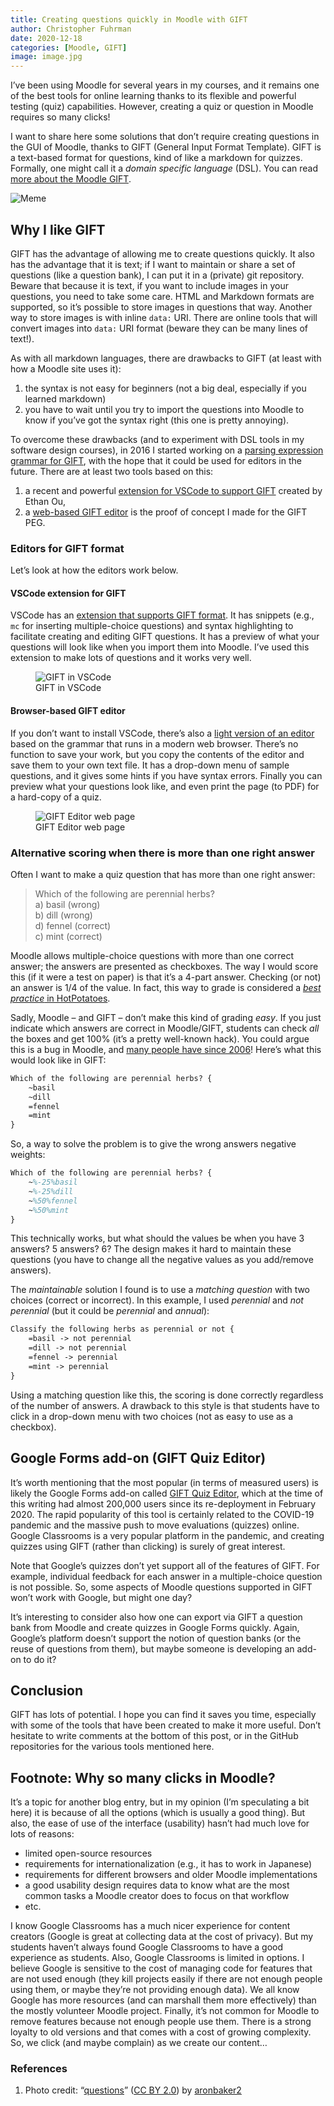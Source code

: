 ```yaml
---
title: Creating questions quickly in Moodle with GIFT
author: Christopher Fuhrman
date: 2020-12-18
categories: [Moodle, GIFT]
image: image.jpg
---
```

I've been using Moodle for several years in my courses, and it remains one of the best tools for online learning thanks to its flexible and powerful testing (quiz) capabilities. 
However, creating a quiz or question in Moodle requires so many clicks!

I want to share here some solutions that don't require creating questions in the GUI of Moodle, thanks to GIFT (General Input Format Template). 
GIFT is a text-based format for questions, kind of like a markdown for quizzes. 
Formally, one might call it a *domain specific language* (DSL).
You can read [more about the Moodle GIFT](https://docs.moodle.org/en/GIFT_format).

![](https://www.plantuml.com/plantuml/svg/ZP5RQy9048NVyoiMN_gK2m6XY1NJc9RYhQZGbq1PDsDSifUmEz9QyRztJQWLMsZtOH_ETsRc33EqI0tkf21JaE1PHWMGA8WzMt5LKqCbkQUiAetUgIBLGXloQ03K1RUuTpKM3MUdHXTa11kw4xY2Tqm4BvK4XOIv3ynFruDMEACII68u5TxDjs6c4VxemGIrbXmyujvrNZHKMMTpDItNfW3pEpk5QCdBbYCqsiPfosR7jHR5MRBy0qWSHOs0BXwzZdVqsbYTFfTbRujOzyAG2UxceI_usb2p3vYM8PUq1FjQXHL0xRiJI9yP_QRyYtZ--hpMFsr-t0rgLHwQczv5GVSuoDKuovvpbIQJQQxwfnLwjz4WcOsSDdbAnsIIBPTaDV-2iQFf8ajM6PdE5rc7K4iIRmYgS9V-1000 "Meme")

## Why I like GIFT

GIFT has the advantage of allowing me to create questions quickly. 
It also has the advantage that it is text; if I want to maintain or share a set of questions (like a question bank), I can put it in a (private) git repository.
Beware that because it is text, if you want to include images in your questions, you need to take some care. 
HTML and Markdown formats are supported, so it's possible to store images in questions that way.
Another way to store images is with inline `data:` URI. 
There are online tools that will convert images into `data:` URI format (beware they can be many lines of text!). 

As with all markdown languages, there are drawbacks to GIFT (at least with how a Moodle site uses it):

1. the syntax is not easy for beginners (not a big deal, especially if you learned markdown)
2. you have to wait until you try to import the questions into Moodle to know if you've got the syntax right (this one is pretty annoying). 

To overcome these drawbacks (and to experiment with DSL tools in my software design courses), in 2016 I started working on a [parsing expression grammar for GIFT](https://github.com/fuhrmanator/GIFT-grammar-PEG.js), with the hope that it could be used for editors in the future. 
There are at least two tools based on this: 

1. a recent and powerful [extension for VSCode to support GIFT](https://marketplace.visualstudio.com/items?itemName=ethan-ou.vscode-gift-pack&ssr=false#overview) created by Ethan Ou,
2. a [web-based GIFT editor](https://fuhrmanator.github.io/GIFT-grammar-PEG.js/editor/editor.html) is the proof of concept I made for the GIFT PEG.

### Editors for GIFT format

Let's look at how the editors work below.

#### VSCode extension for GIFT

VSCode has an [extension that supports GIFT format](https://marketplace.visualstudio.com/items?itemName=ethan-ou.vscode-gift-pack&ssr=false#overview). 
It has snippets (e.g., `mc` for inserting multiple-choice questions) and syntax highlighting to facilitate creating and editing GIFT questions. 
It has a preview of what your questions will look like when you import them into Moodle. 
I've used this extension to make lots of questions and it works very well.

![GIFT in VSCode](GIFT_VSCode.gif)

#### Browser-based GIFT editor

If you don't want to install VSCode, there's also a [light version of an editor](https://fuhrmanator.github.io/GIFT-grammar-PEG.js/editor/editor.html) based on the grammar that runs in a modern web browser. 
There's no function to save your work, but you copy the contents of the editor and save them to your own text file. 
It has a drop-down menu of sample questions, and it gives some hints if you have syntax errors. Finally you can preview what your questions look like, and even print the page (to PDF) for a hard-copy of a quiz.

![GIFT Editor web page](GIFT_Web.gif)

### Alternative scoring when there is more than one right answer

Often I want to make a quiz question that has more than one right answer:

> Which of the following are perennial herbs?  
>  a) basil (wrong)  
>  b) dill (wrong)  
>  d) fennel (correct)  
>  c) mint (correct)

Moodle allows multiple-choice questions with more than one correct answer; the answers are presented as checkboxes. The way I would score this (if it were a test on paper) is that it's a 4-part answer. Checking (or not) an answer is 1/4 of the value. In fact, this way to grade is considered a [*best practice* in HotPotatoes](http://hotpot.uvic.ca/howto/msquestion.htm). 

Sadly, Moodle -- and GIFT -- don't make this kind of grading *easy*. 
If you just indicate which answers are correct in Moodle/GIFT, students can check *all* the boxes and get 100% (it's a pretty well-known hack). 
You could argue this is a bug in Moodle, and [many people have since 2006](https://moodle.org/mod/forum/discuss.php?d=39785)! 
Here's what this would look like in GIFT:

```latex
Which of the following are perennial herbs? {
    ~basil
    ~dill
    =fennel
    =mint
}
```

So, a way to solve the problem is to give the wrong answers negative weights: 

```latex
Which of the following are perennial herbs? {
    ~%-25%basil
    ~%-25%dill
    ~%50%fennel
    ~%50%mint
}
```

This technically works, but what should the values be when you have 3 answers? 5 answers? 6? 
The design makes it hard to maintain these questions (you have to change all the negative values as you add/remove answers).

The *maintainable* solution I found is to use a *matching question* with two choices (correct or incorrect). 
In this example, I used *perennial* and *not perennial* (but it could be *perennial* and *annual*):

```latex
Classify the following herbs as perennial or not {
    =basil -> not perennial
    =dill -> not perennial
    =fennel -> perennial
    =mint -> perennial
}
```

Using a matching question like this, the scoring is done correctly regardless of the number of answers. 
A drawback to this style is that students have to click in a drop-down menu with two choices (not as easy to use as a checkbox).

## Google Forms add-on (GIFT Quiz Editor)

It's worth mentioning that the most popular (in terms of measured users) is likely the Google Forms add-on called [GIFT Quiz Editor](https://gsuite.google.com/marketplace/app/gift_quiz_editor/1038395345285), which at the time of this writing had almost 200,000 users since its re-deployment in February 2020.
The rapid popularity of this tool is certainly related to the COVID-19 pandemic and the massive push to move evaluations (quizzes) online. 
Google Classrooms is a very popular platform in the pandemic, and creating quizzes using GIFT (rather than clicking) is surely of great interest.

Note that Google's quizzes don't yet support all of the features of GIFT. 
For example, individual feedback for each answer in a multiple-choice question is not possible.
So, some aspects of Moodle questions supported in GIFT won't work with Google, but might one day?

It's interesting to consider also how one can export via GIFT a question bank from Moodle and create quizzes in Google Forms quickly. 
Again, Google's platform doesn't support the notion of question banks (or the reuse of questions from them), but maybe someone is developing an add-on to do it?

## Conclusion

GIFT has lots of potential. 
I hope you can find it saves you time, especially with some of the tools that have been created to make it more useful.
Don't hesitate to write comments at the bottom of this post, or in the GitHub repositories for the various tools mentioned here.

## Footnote: Why so many clicks in Moodle?

It's a topic for another blog entry, but in my opinion (I'm speculating a bit here) it is because of all the options (which is usually a good thing). 
But also, the ease of use of the interface (usability) hasn't had much love for lots of reasons: 

- limited open-source resources
- requirements for internationalization (e.g., it has to work in Japanese)
- requirements for different browsers and older Moodle implementations
- a good usability design requires data to know what are the most common tasks a Moodle creator does to focus on that workflow
- etc. 

I know Google Classrooms has a much nicer experience for content creators (Google is great at collecting data at the cost of privacy).
But my students haven't always found Google Classrooms to have a good experience as students.
Also, Google Classrooms is limited in options. 
I believe Google is sensitive to the cost of managing code for features that are not used enough (they kill projects easily if there are not enough people using them, or maybe they're not providing enough data). 
We all know Google has more resources (and can marshall them more effectively) than the mostly volunteer Moodle project. 
Finally, it's not common for Moodle to remove features because not enough people use them. 
There is a strong loyalty to old versions and that comes with a cost of growing complexity.
So, we click (and maybe complain) as we create our content...

### References

1. Photo credit: "[questions](https://www.flickr.com/photos/144152028@N08/33888154296/)" ([CC BY 2.0](https://creativecommons.org/licenses/by/2.0/)) by [aronbaker2](https://www.flickr.com/people/144152028@N08/)
